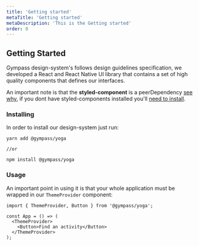 ```yaml
---
title: 'Getting started'
metaTitle: 'Getting started'
metaDescription: 'This is the Getting started'
order: 0
---
```


## Getting Started

Gympass design-system's follows design guidelines specification, we developed a React and React Native UI library that contains a set of high quality components that defines our interfaces.

An important note is that the **styled-component** is a peerDependency [see why]("https://styled-components.com/docs/faqs#i-am-a-library-author-should-i-bundle-styledcomponents-with-my-library"), if you dont have styled-components installed you'll [need to install](https://styled-components.com/docs/basics#installation).

### Installing

In order to install our design-system just run:

```
yarn add @gympass/yoga

//or

npm install @gympass/yoga

```

### Usage

An important point in using it is that your whole application must be wrapped in our `ThemeProvider` component:

```
import { ThemeProvider, Button } from '@gympass/yoga';

const App = () => (
  <ThemeProvider>
    <Button>Find an activity</Button>
  </ThemeProvider>
);
```
